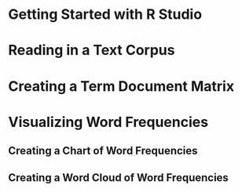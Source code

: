 # Getting Started with R Studio

# Reading in a Text Corpus

# Creating a Term Document Matrix

# Visualizing Word Frequencies

## Creating a Chart of Word Frequencies

## Creating a Word Cloud of Word Frequencies





